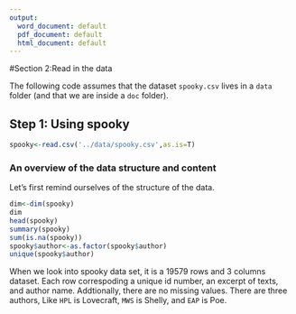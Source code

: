 ```yaml
---
output:
  word_document: default
  pdf_document: default
  html_document: default
---
```

#Section 2:Read in the data

The following code assumes that the dataset `spooky.csv` lives in a `data` folder (and that we are inside a `doc` folder).

## Step 1: Using spooky 

```r
spooky<-read.csv('../data/spooky.csv',as.is=T)
```

### An overview of the data structure and content

Let's first remind ourselves of the structure of the data.
```r
dim<-dim(spooky)
dim
head(spooky)
summary(spooky)
sum(is.na(spooky))
spooky$author<-as.factor(spooky$author)
unique(spooky$author)
```

When we look into spooky data set, it is a 19579 rows and 3 columns dataset. Each row correspoding a unique id number, an excerpt of texts, and author name. Addtionally, there are no missing values. There are three authors, Like `HPL` is Lovecraft, `MWS` is Shelly, and `EAP` is Poe. 


